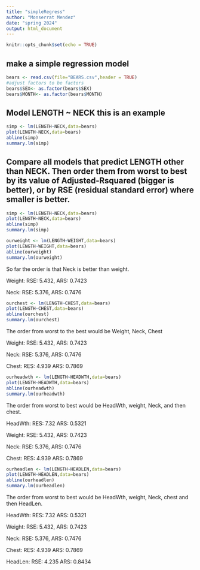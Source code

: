 ```yaml
---
title: "simpleRegress"
author: "Monserrat Mendez"
date: "spring 2024"
output: html_document
---
```


```r
knitr::opts_chunk$set(echo = TRUE)
```

## make a simple regression model

```r
bears <- read.csv(file="BEARS.csv",header = TRUE)
#adjust factors to be factors
bears$SEX<- as.factor(bears$SEX)
bears$MONTH<- as.factor(bears$MONTH)
```

## Model LENGTH ~ NECK  this is an example  

```r
simp <- lm(LENGTH~NECK,data=bears)
plot(LENGTH~NECK,data=bears)
abline(simp)
summary.lm(simp)
```


## Compare all models that predict LENGTH other than NECK. Then order them from worst to best by its value of Adjusted-Rsquared (bigger is better), or by RSE (residual standard error) where smaller is better. 
```r
simp <- lm(LENGTH~NECK,data=bears)
plot(LENGTH~NECK,data=bears)
abline(simp)
summary.lm(simp)
```

```r
ourweight <- lm(LENGTH~WEIGHT,data=bears)
plot(LENGTH~WEIGHT,data=bears)
abline(ourweight)
summary.lm(ourweight)
```
So far the order is that Neck is better than weight.

Weight: RSE: 5.432, ARS: 0.7423

Neck: RSE: 5.376, ARS: 0.7476

```r
ourchest <- lm(LENGTH~CHEST,data=bears)
plot(LENGTH~CHEST,data=bears)
abline(ourchest)
summary.lm(ourchest)
```
The order from worst to the best would be Weight, Neck, Chest

Weight: RSE: 5.432, ARS: 0.7423

Neck: RSE: 5.376, ARS: 0.7476

Chest: RES: 4.939 ARS: 0.7869

```r
ourheadwth <- lm(LENGTH~HEADWTH,data=bears)
plot(LENGTH~HEADWTH,data=bears)
abline(ourheadwth)
summary.lm(ourheadwth)
```
The order from worst to best would be HeadWth, weight, Neck, and then chest. 

HeadWth: RES: 7.32 ARS: 0.5321

Weight: RSE: 5.432, ARS: 0.7423

Neck: RSE: 5.376, ARS: 0.7476

Chest: RES: 4.939 ARS: 0.7869


```r
ourheadlen <- lm(LENGTH~HEADLEN,data=bears)
plot(LENGTH~HEADLEN,data=bears)
abline(ourheadlen)
summary.lm(ourheadlen)
```
The order from worst to best would be HeadWth, weight, Neck, chest and then HeadLen. 

HeadWth: RES: 7.32 ARS: 0.5321

Weight: RSE: 5.432, ARS: 0.7423

Neck: RSE: 5.376, ARS: 0.7476

Chest: RES: 4.939 ARS: 0.7869

HeadLen: RSE: 4.235 ARS: 0.8434


